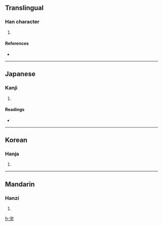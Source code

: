 ==Translingual==

===Han character===
{{Han char|rn=40|rad=宀|as=04|sn=7|four=|canj=十戈大 (JIK)}}

# {{defn|Han|sort=宀04}}

====References====
* {{Han ref|kx=0282.110|dkj=07077|dj=0554.060|hdz=20916.020|uh=5B8A|ud=23434}}

----

==Japanese==

===Kanji===
{{ja-kanji|grade=|rs=宀04}}

# {{defn|Japanese}}

====Readings====
* {{ja-readings|on=[[とつ]] (totsu), [[か]] (ka)|kun=[[つうく]] (tsuuku)}}

----

==Korean==

===Hanja===
{{ko-hanja|hangeul=가|rv=ga|mr=ka}}

# {{defn|Korean}}

----

==Mandarin==

===Hanzi===
{{cmn-hanzi|pin=[[tú]] ([[tu2]])|wg=t'u<sup>2</sup>}}

# {{defn|Mandarin}}

[[fr:宊]]
